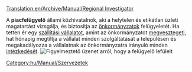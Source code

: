 [[Translation:en/Archive/Manual/Regional Investigator]]


A '''piacfelügyelő''' állami közhivatalnok, aki a helytelen és etikátlan üzleti magatartást vizsgálja, és biztosítja az [[hu/Manual/Önkormányzat|önkormányzatok]] felügyeletét. Ha tetten ér egy [[hu/Manual/Szállítási vállalat|szállítási vállalatot]], amint az önkormányzatot [[hu/Manual/Önkormányzat#az-onkormanyzat-megvesztegetese|megvesztegeti]], hat hónapig megtiltja a vállalat minden szolgáltatását a településen és megakadályozza a vállalatnak az önkormányzatra irányuló minden [[hu/Manual/Önkormányzat#lehetseges-intezkedesek|intézkedését]].
[[File:en/Archive/Manual/Regionalinvestigator.png|center|frame|Figyelmeztető üzenet arról, hogy a felügyelő lefülelt]]

[[Category:hu/Manual/Szervezetek]]